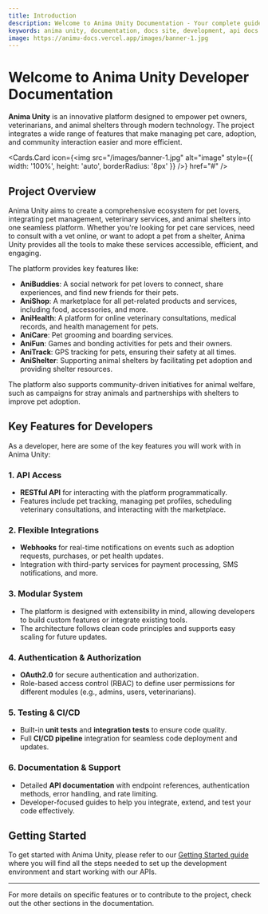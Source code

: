 ```yaml
---
title: Introduction
description: Welcome to Anima Unity Documentation - Your complete guide docs site development
keywords: anima unity, documentation, docs site, development, api docs
image: https://animu-docs.vercel.app/images/banner-1.jpg
---
```



# Welcome to Anima Unity Developer Documentation

**Anima Unity** is an innovative platform designed to empower pet owners, veterinarians, and animal shelters through modern technology. The project integrates a wide range of features that make managing pet care, adoption, and community interaction easier and more efficient.

<Cards.Card
  icon={<img src="/images/banner-1.jpg" alt="image" style={{ width: '100%', height: 'auto', borderRadius: '8px' }} />}
  href="#"
/>

## Project Overview

Anima Unity aims to create a comprehensive ecosystem for pet lovers, integrating pet management, veterinary services, and animal shelters into one seamless platform. Whether you're looking for pet care services, need to consult with a vet online, or want to adopt a pet from a shelter, Anima Unity provides all the tools to make these services accessible, efficient, and engaging.

The platform provides key features like:
- **AniBuddies**: A social network for pet lovers to connect, share experiences, and find new friends for their pets.
- **AniShop**: A marketplace for all pet-related products and services, including food, accessories, and more.
- **AniHealth**: A platform for online veterinary consultations, medical records, and health management for pets.
- **AniCare**: Pet grooming and boarding services.
- **AniFun**: Games and bonding activities for pets and their owners.
- **AniTrack**: GPS tracking for pets, ensuring their safety at all times.
- **AniShelter**: Supporting animal shelters by facilitating pet adoption and providing shelter resources.

The platform also supports community-driven initiatives for animal welfare, such as campaigns for stray animals and partnerships with shelters to improve pet adoption.

## Key Features for Developers

As a developer, here are some of the key features you will work with in Anima Unity:

### 1. **API Access**
   - **RESTful API** for interacting with the platform programmatically.
   - Features include pet tracking, managing pet profiles, scheduling veterinary consultations, and interacting with the marketplace.

### 2. **Flexible Integrations**
   - **Webhooks** for real-time notifications on events such as adoption requests, purchases, or pet health updates.
   - Integration with third-party services for payment processing, SMS notifications, and more.

### 3. **Modular System**
   - The platform is designed with extensibility in mind, allowing developers to build custom features or integrate existing tools.
   - The architecture follows clean code principles and supports easy scaling for future updates.

### 4. **Authentication & Authorization**
   - **OAuth2.0** for secure authentication and authorization.
   - Role-based access control (RBAC) to define user permissions for different modules (e.g., admins, users, veterinarians).

### 5. **Testing & CI/CD**
   - Built-in **unit tests** and **integration tests** to ensure code quality.
   - Full **CI/CD pipeline** integration for seamless code deployment and updates.

### 6. **Documentation & Support**
   - Detailed **API documentation** with endpoint references, authentication methods, error handling, and rate limiting.
   - Developer-focused guides to help you integrate, extend, and test your code effectively.

## Getting Started

To get started with Anima Unity, please refer to our [Getting Started guide](./getting-started) where you will find all the steps needed to set up the development environment and start working with our APIs.

---

For more details on specific features or to contribute to the project, check out the other sections in the documentation.